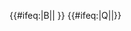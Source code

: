{{#ifeq:{{{exclude}}}|B||{{NYCS time 2|B|icon=weekdaysonly|text=僅平日停站|time={{{time|}}}}} {{NYCS br|time={{{time|}}}}}}} {{#ifeq:{{{exclude}}}|Q||{{NYCS time 2|Q|icon=alltimes|text=任何時候停站|time={{{time|}}}}}}}<noinclude>
</noinclude>